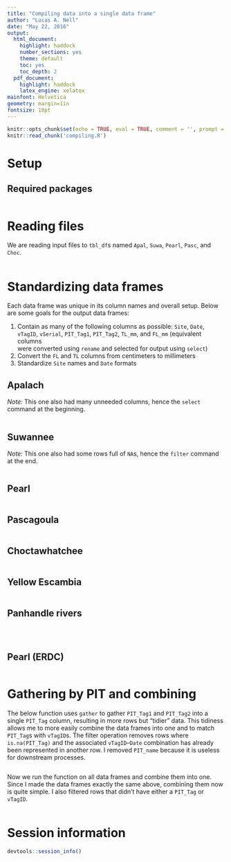 ```yaml
---
title: "Compiling data into a single data frame"
author: "Lucas A. Nell"
date: "May 22, 2016"
output:
  html_document:
    highlight: haddock
    number_sections: yes
    theme: default
    toc: yes
    toc_depth: 2
  pdf_document:
    highlight: haddock
    latex_engine: xelatex
mainfont: Helvetica
geometry: margin=1in
fontsize: 10pt
---
```


```r
knitr::opts_chunk$set(echo = TRUE, eval = TRUE, comment = '', prompt = FALSE)
knitr::read_chunk('compiling.R')
```

# Setup

## Required packages
```r
```

# Reading files

We are reading input files to `tbl_df`s named `Apal`, `Suwa`, `Pearl`, `Pasc`, and `Choc`.

```r
```


# Standardizing data frames {.tabset}

Each data frame was unique in its column names and overall setup. Below are some goals
for the output data frames:

1. Contain as many of the following columns as possible: `Site`, `Date`, `vTagID`,
   `vSerial`, `PIT_Tag1`, `PIT_Tag2`, `TL_mm`, and `FL_mm` (equivalent columns  
   were converted using `rename` and selected for output using `select`) 
2. Convert the `FL` and `TL` columns from centimeters to millimeters
3. Standardize `Site` names and `Date` formats

## Apalach
*Note:* This one also had many unneeded columns, hence the `select` command at the 
beginning.
``` r
```

## Suwannee
*Note:* This one also had some rows full of `NA`s, hence the `filter` command at the end.
``` r
```

## Pearl
``` r
```

## Pascagoula
``` r
```

## Choctawhatchee
```r
```



## Yellow Escambia
```r
```


## Panhandle rivers
```r
```


## 
```r
```


## Pearl (ERDC)
```r
```




# Gathering by PIT and combining

The below function uses `gather` to gather `PIT_Tag1` and `PIT_Tag2` into a single
`PIT_Tag` column, resulting in more rows but "tidier" data. This tidiness allows me to 
more easily combine the data frames into one and to match `PIT_Tag`s with `vTagID`s. 
The filter operation removes rows where `is.na(PIT_Tag)` and the associated
`vTagID`--`Date` combination has already been represented in another row. 
I removed `PIT_name` because it is useless for downstream processes.

``` r
```


Now we run the function on all data frames and combine them into one. Since I made the 
data frames exactly the same above, combining them now is quite simple. I also
filtered rows that didn't have either a `PIT_Tag` or `vTagID`.
```r
```






# Session information


```r
devtools::session_info()
```



<!---
rmarkdown::render('compiling.Rmd', output_file = 'compiling.html')
-->